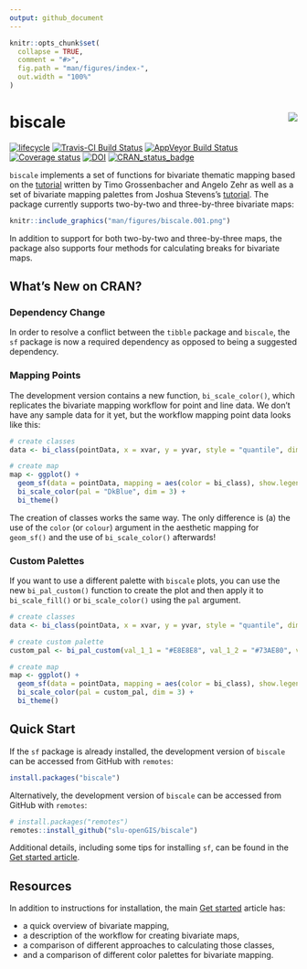 ```yaml
---
output: github_document
---
```


<!-- README.md is generated from README.Rmd. Please edit that file -->

```r
knitr::opts_chunk$set(
  collapse = TRUE,
  comment = "#>",
  fig.path = "man/figures/index-",
  out.width = "100%"
)
```

# biscale <img src="man/figures/logo.png" align="right" />

[![lifecycle](https://img.shields.io/badge/lifecycle-maturing-blue.svg)](https://www.tidyverse.org/lifecycle/#maturing)
[![Travis-CI Build Status](https://travis-ci.org/slu-openGIS/biscale.svg?branch=master)](https://travis-ci.org/slu-openGIS/biscale)
[![AppVeyor Build Status](https://ci.appveyor.com/api/projects/status/github/slu-openGIS/biscale?branch=master&svg=true)](https://ci.appveyor.com/project/chris-prener/biscale)
[![Coverage status](https://codecov.io/gh/slu-openGIS/biscale/branch/master/graph/badge.svg)](https://codecov.io/github/slu-openGIS/biscale?branch=master)
[![DOI](https://zenodo.org/badge/183024212.svg)](https://zenodo.org/badge/latestdoi/183024212)
[![CRAN_status_badge](http://www.r-pkg.org/badges/version/biscale)](https://cran.r-project.org/package=biscale)

`biscale` implements a set of functions for bivariate thematic mapping based on the [tutorial](https://timogrossenbacher.ch/2019/04/bivariate-maps-with-ggplot2-and-sf/) written by Timo Grossenbacher and Angelo Zehr as well as a set of bivariate mapping palettes from Joshua Stevens's [tutorial](http://www.joshuastevens.net/cartography/make-a-bivariate-choropleth-map/). The package currently supports two-by-two and three-by-three bivariate maps:

```r
knitr::include_graphics("man/figures/biscale.001.png")
```

In addition to support for both two-by-two and three-by-three maps, the package also supports four methods for calculating breaks for bivariate maps.

## What's New on CRAN?
### Dependency Change
In order to resolve a conflict between the `tibble` package and `biscale`, the `sf` package is now a required dependency as opposed to being a suggested dependency.

### Mapping Points
The development version contains a new function, `bi_scale_color()`, which replicates the bivariate mapping workflow for point and line data. We don't have any sample data for it yet, but the workflow mapping point data looks like this:

```r
# create classes
data <- bi_class(pointData, x = xvar, y = yvar, style = "quantile", dim = 3)

# create map
map <- ggplot() +
  geom_sf(data = pointData, mapping = aes(color = bi_class), show.legend = FALSE) +
  bi_scale_color(pal = "DkBlue", dim = 3) +
  bi_theme()
```

The creation of classes works the same way. The only difference is (a) the use of the `color` (or `colour`) argument in the aesthetic mapping for `geom_sf()` and the use of `bi_scale_color()` afterwards!

### Custom Palettes
If you want to use a different palette with `biscale` plots, you can use the new `bi_pal_custom()` function to create the plot and then apply it to `bi_scale_fill()` or `bi_scale_color()` using the `pal` argument.

```r
# create classes
data <- bi_class(pointData, x = xvar, y = yvar, style = "quantile", dim = 2)

# create custom palette
custom_pal <- bi_pal_custom(val_1_1 = "#E8E8E8", val_1_2 = "#73AE80", val_2_1 = "#6C83B5", val_2_2 = "#2A5A5B")

# create map
map <- ggplot() +
  geom_sf(data = pointData, mapping = aes(color = bi_class), show.legend = FALSE) +
  bi_scale_color(pal = custom_pal, dim = 3) +
  bi_theme()
```

## Quick Start
If the `sf` package is already installed, the development version of `biscale` can be accessed from GitHub with `remotes`:

```r
install.packages("biscale")
```

Alternatively, the development version of `biscale` can be accessed from GitHub with `remotes`:

```r
# install.packages("remotes")
remotes::install_github("slu-openGIS/biscale")
```

Additional details, including some tips for installing `sf`, can be found in the [Get started article](articles/biscale.html#getting-started).

## Resources
In addition to instructions for installation, the main [Get started](articles/biscale.html) article has:

  * a quick overview of bivariate mapping,
  * a description of the workflow for creating bivariate maps,
  * a comparison of different approaches to calculating those classes,
  * and a comparison of different color palettes for bivariate mapping.
